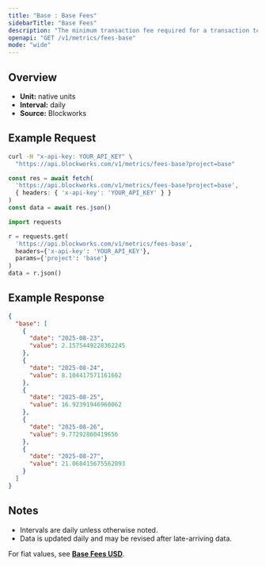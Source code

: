 ```yaml
---
title: "Base : Base Fees"
sidebarTitle: "Base Fees"
description: "The minimum transaction fee required for a transaction to be included in a block"
openapi: "GET /v1/metrics/fees-base"
mode: "wide"
---
```


## Overview

- **Unit:** native units
- **Interval:** daily
- **Source:** Blockworks

## Example Request

<CodeGroup>

```bash cURL
curl -H "x-api-key: YOUR_API_KEY" \
  "https://api.blockworks.com/v1/metrics/fees-base?project=base"
```

```typescript TypeScript
const res = await fetch(
  'https://api.blockworks.com/v1/metrics/fees-base?project=base',
  { headers: { 'x-api-key': 'YOUR_API_KEY' } }
)
const data = await res.json()
```

```python Python
import requests

r = requests.get(
  'https://api.blockworks.com/v1/metrics/fees-base',
  headers={'x-api-key': 'YOUR_API_KEY'},
  params={'project': 'base'}
)
data = r.json()
```

</CodeGroup>

## Example Response

```json
{
  "base": [
    {
      "date": "2025-08-23",
      "value": 2.1575449228362245
    },
    {
      "date": "2025-08-24",
      "value": 8.104417571161662
    },
    {
      "date": "2025-08-25",
      "value": 16.92391946960062
    },
    {
      "date": "2025-08-26",
      "value": 9.77292860419656
    },
    {
      "date": "2025-08-27",
      "value": 21.068415675562093
    }
  ]
}
```

## Notes
- Intervals are daily unless otherwise noted.
- Data is updated daily and may be revised after late-arriving data.


<Note>For fiat values, see **[Base Fees USD](./fees-base-usd)**.</Note>